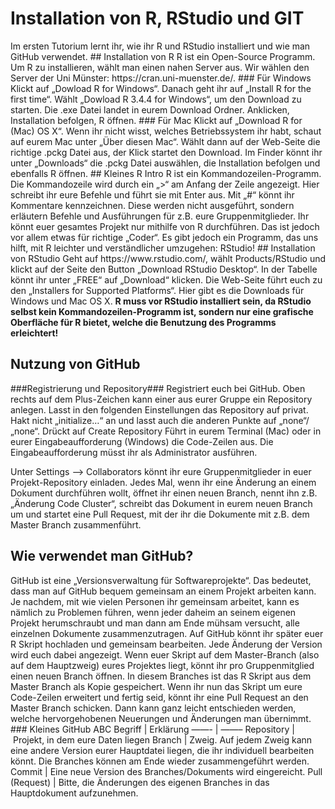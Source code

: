 # Installation von R, RStudio und GIT
Im ersten Tutorium lernt ihr, wie ihr R und RStudio installiert und wie man GitHub verwendet.
## Installation von R
R ist ein Open-Source Programm. Um R zu installieren, wählt man einen nahen Server aus. Wir wählen den Server der Uni Münster: https://cran.uni-muenster.de/.
### Für Windows
Klickt auf „Dowload R for Windows“. Danach geht ihr auf „Install R for the first time“. Wählt „Dowload R 3.4.4 for Windows“, um den Download zu starten. Die .exe Datei landet in eurem Download Ordner. Anklicken, Installation befolgen, R öffnen.
### Für Mac
Klickt auf „Download R for (Mac) OS X“. Wenn ihr nicht wisst, welches Betriebssystem ihr habt, schaut auf eurem Mac unter „Über diesen Mac“. Wählt dann auf der Web-Seite die richtige .pckg Datei aus, der Klick startet den Download. Im Finder könnt ihr unter „Downloads“ die .pckg Datei auswählen, die Installation befolgen und ebenfalls R öffnen.
## Kleines R Intro
R ist ein Kommandozeilen-Programm. Die Kommandozeile wird durch ein „>“ am Anfang der Zeile angezeigt. Hier schreibt ihr eure Befehle und führt sie mit Enter aus. Mit „#“ könnt ihr Kommentare kennzeichnen. Diese werden nicht ausgeführt, sondern erläutern Befehle und Ausführungen für z.B. eure Gruppenmitglieder.
Ihr könnt euer gesamtes Projekt nur mithilfe von R durchführen. Das ist jedoch vor allem etwas für richtige „Coder“. Es gibt jedoch ein Programm, das uns hilft, mit R leichter und verständlicher umzugehen: RStudio!
## Installation von RStudio
Geht auf https://www.rstudio.com/, wählt Products/RStudio und klickt auf der Seite den Button „Download RStudio Desktop“. In der Tabelle könnt ihr unter „FREE“ auf „Download“ klicken. Die Web-Seite führt euch zu den „Installers for Supported Platforms“. Hier gibt es die Downloads für Windows und Mac OS X.
**R muss vor RStudio installiert sein, da RStudio selbst kein Kommandozeilen-Programm ist, sondern nur eine grafische Oberfläche für R bietet, welche die Benutzung des Programms erleichtert!**

## Nutzung von GitHub
###Registrierung und Repository###
Registriert euch bei GitHub. Oben rechts auf dem Plus-Zeichen kann einer aus eurer Gruppe ein Repository anlegen. Lasst in den folgenden Einstellungen das Repository auf privat. Hakt nicht „initialize...“ an und lasst auch die anderen Punkte auf „none“/„none“. Drückt auf Create Repository
Führt in eurem Terminal (Mac) oder in eurer Eingabeaufforderung (Windows) die Code-Zeilen aus. Die Eingabeaufforderung müsst ihr als Administrator ausführen.

Unter Settings --> Collaborators könnt ihr eure Gruppenmitglieder in euer Projekt-Repository einladen. Jedes Mal, wenn ihr eine Änderung an einem Dokument durchführen wollt, öffnet ihr einen neuen Branch, nennt ihn z.B. „Änderung Code Cluster“, schreibt das Dokument in eurem neuen Branch um und startet eine Pull Request, mit der ihr die Dokumente mit z.B. dem Master Branch zusammenführt.

## Wie verwendet man GitHub?
GitHub ist eine „Versionsverwaltung für Softwareprojekte“. Das bedeutet, dass man auf GitHub bequem gemeinsam an einem Projekt arbeiten kann. Je nachdem, mit wie vielen Personen ihr gemeinsam arbeitet, kann es nämlich zu Problemen führen, wenn jeder daheim an seinem eigenen Projekt herumschraubt und man dann am Ende mühsam versucht, alle einzelnen Dokumente zusammenzutragen.
Auf GitHub könnt ihr später euer R Skript hochladen und gemeinsam bearbeiten. Jede Änderung der Version wird euch dabei angezeigt. Wenn euer Skript auf dem Master-Branch (also auf dem Hauptzweig) eures Projektes liegt, könnt ihr pro Gruppenmitglied einen neuen Branch öffnen. In diesem Branches ist das R Skript aus dem Master Branch als Kopie gespeichert. Wenn ihr nun das Skript um eure Code-Zeilen erweitert und fertig seid, könnt ihr eine Pull Request an den Master Branch schicken. Dann kann ganz leicht entschieden werden, welche hervorgehobenen Neuerungen und Änderungen man übernimmt.
### Kleines GitHub ABC
Begriff | Erklärung
------- | --------
Repository | Projekt, in dem eure Daten liegen
Branch | Zweig. Auf jedem Zweig kann eine andere Version eurer Hauptdatei liegen, die ihr individuell bearbeiten könnt. Die Branches können am Ende wieder zusammengeführt werden.
Commit | Eine neue Version des Branches/Dokuments wird eingereicht.
Pull (Request) | Bitte, die Änderungen des eigenen Branches in das Hauptdokument aufzunehmen.
